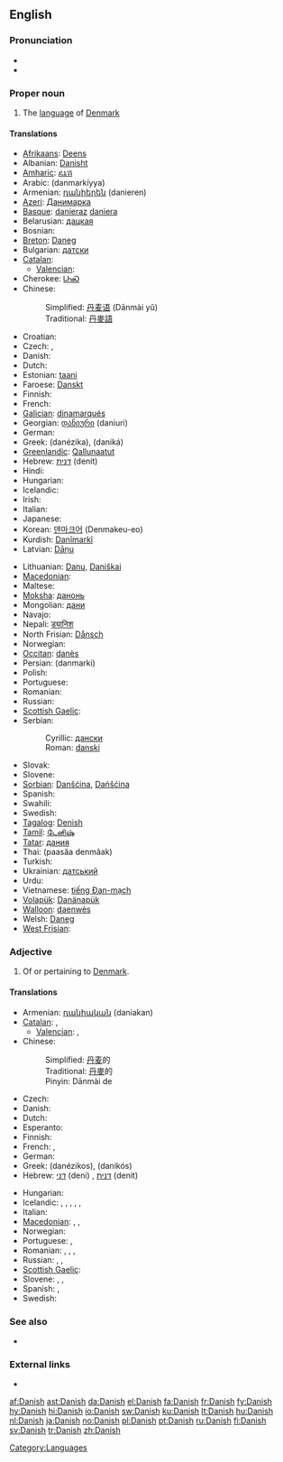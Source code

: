 {{interwiktionary|code=da}}
{{also|danish}}
==English==

===Pronunciation===
* {{IPA|/deɪnɪʃ/}}
* {{audio|en-uk-Danish.ogg|Audio (UK)}}

===Proper noun===
{{wikipedia}}
{{en-proper noun}}

# The [[language]] of [[Denmark]]

====Translations====
{{trans-top|language}}
* [[Afrikaans]]: [[Deens]]
* Albanian: [[Danisht]]
* [[Amharic]]: [[ዴኒሽ]]
* Arabic: {{Arab|[[دانماركية]]}} (danmarkíyya) {{f}}
* Armenian: [[դանիերեն]] (danieren)
* [[Azeri]]: [[Данимарка]]
* [[Basque]]: [[danieraz]] [[daniera]]
* Belarusian: [[дацкая]]
* Bosnian: {{t-|bs|danski|m}}
* [[Breton]]: [[Daneg]]
* Bulgarian: [[датски]]
* [[Catalan]]: {{t-|ca|danès|m}}
** [[Valencian]]: {{t-|ca|danés|m}}
* Cherokee: [[ᏓᏂᏍ]]
* Chinese:
*: Simplified: [[丹麦语]] (Dānmài yǔ)
*: Traditional: [[丹麥語]]
* Croatian: {{t-|hr|danski}}
* Czech: {{t+|cs|dánština|f}}, {{t-|cs|dánský jazyk|m}}
* Danish: {{t+|da|dansk}}
* Dutch: {{t+|nl|Deens}}
* Estonian: [[taani]]
* Faroese: [[Danskt]]
* Finnish: {{t+|fi|tanska}}
* French: {{t+|fr|danois|m}}
* [[Galician]]: [[dinamarqués]]
* Georgian: [[დანიური]] (daniuri)
* German: {{t+|de|Dänisch|n}}
* Greek: {{t+|el|δανέζικα|n|p}} (danézika), {{t+|el|δανικά|n|p}} (daniká)
* [[Greenlandic]]: [[Qallunaatut]]
* Hebrew: [[דנית]] (denít) {{f}}
* Hindi: {{t-|hi|डेनिश|xs=Hindi}}
* Hungarian: {{t+|hu|dán}}
* Icelandic: {{t+|is|danska}}
* Irish: {{t-|ga|Danmhairgis|xs=Irish}}
* Italian: {{t+|it|danese|m}}
* Japanese: {{t+|ja|デンマーク語|tr=Denmākugo}}
* Korean: [[덴마크어]] (Denmakeu-eo)
* Kurdish: [[Danîmarkî]]
* Latvian: [[Dāņu]]
{{trans-mid}}
* Lithuanian: [[Danų]], [[Daniškai]]
* [[Macedonian]]: {{t-|mk|дански|m|tr=dánski}}
* Maltese: {{t-|mt|daniż|xs=Maltese}}
* [[Moksha]]: [[данонь]]
* Mongolian: [[дани]]
* Navajo: {{tø|nv|Déinish Dineʼé bizaad}}
* Nepali: [[ड्यानिश]]
* North Frisian: [[Dånsch]]
* Norwegian: {{t+|no|dansk}}
* [[Occitan]]: [[danès]]
* Persian: {{fa-Arab|[[دانمارکی]]}} (danmarki)
* Polish: {{t+|pl|duński}}
* Portuguese: {{t+|pt|dinamarquês|m}}
* Romanian: {{t+|ro|daneză|f}}
* Russian: {{t+|ru|датский|tr=dátskij}}
* [[Scottish Gaelic]]: {{t-|gd|Danmhairgis|f|xs=Scottish Gaelic}}
* Serbian:
*: Cyrillic: [[дански#Serbian|дански]] {{m}}
*: Roman: [[danski#Serbian|danski]] {{m}}
* Slovak: {{t+|sk|dánčina|f}}
* Slovene: {{t+|sl|danščina|f}}
* [[Sorbian]]: [[Danšćina]], [[Dańšćina]]
* Spanish: {{t+|es|danés|m}}
* Swahili: {{t-|sw|Kidenmarki|xs=Swahili}}
* Swedish: {{t+|sv|danska}}
* [[Tagalog]]: [[Denish]]
* [[Tamil]]: [[டேனிஷ்]]
* [[Tatar]]: [[дания]]
* Thai: {{Thai|[[ภาษาเดนมาร์ก]]}} (paasăa denmâak)
* Turkish: {{t+|tr|Danca}}
* Ukrainian: [[датський]]
* Urdu: {{ur-Arab|[[ڈينش]]}}
* Vietnamese: [[tiếng Đan-mạch]]
* [[Volapük]]: [[Danänapük]]
* [[Walloon]]: [[daenwès]]
* Welsh: [[Daneg]]
* [[West Frisian]]: {{t+|fy|Deensk|xs=West Frisian}}
{{trans-bottom}}

===Adjective===
{{en-adj|-}}

# Of or pertaining to [[Denmark]].

====Translations====
{{trans-top|of Denmark}}
* Armenian: [[դանիական]] (daniakan)
* [[Catalan]]: {{t-|ca|danès|m}}, {{t-|ca|danesa|f}}
** [[Valencian]]: {{t-|ca|danés|m}}, {{t-|ca|danesa|f}}
* Chinese:
*: Simplified: [[丹麦]]的
*: Traditional: [[丹麥]]的
*: Pinyin: Dānmài de
* Czech: {{t+|cs|dánský}}
* Danish: {{t+|da|dansk}}
* Dutch: {{t+|nl|Deens}}
* Esperanto: {{t-|eo|dana|xs=Esperanto}}
* Finnish: {{t+|fi|tanskalainen}}
* French: {{t+|fr|danois|m}}, {{t+|fr|danoise|f}}
* German: {{t+|de|dänisch}}
* Greek: {{t+|el|δανέζικος|m|s}} (danézikos), {{t+|el|δανικός|m|s}} (danikós)
* Hebrew: [[דני]] (deni) {{m}}, [[דנית]] (denit) {{f}}
{{trans-mid}}
* Hungarian: {{t+|hu|dán}}
* Icelandic: {{t+|is|danskur|m}}, {{t-|is|dansk|f}}, {{t-|is|danskt|n}}, {{t-|is|danskir|m|p}}, {{t-|is|danskar|f|p}}, {{t-|is|dansk|n|p}}
* Italian: {{t+|it|danese|m|f}}
* [[Macedonian]]: {{t-|mk|дански|m|tr=dánski}},  {{t|mk|данска|f|tr=dánskа}},  {{t|mk|данско|n|tr=dánsko}}
* Norwegian: {{t+|no|dansk}}
* Portuguese: {{t+|pt|dinamarquês|m}}, {{t-|pt|dinamarquesa|f}}
* Romanian: {{t-|ro|danez|m}}, {{t+|ro|daneză|f}}, {{t-|ro|danezi|p}}, {{t-|ro|daneze|f|p}}
* Russian: {{t+|ru|датский|m}}, {{t-|ru|датская|f}}, {{t-|ru|датское|n}}
* [[Scottish Gaelic]]: {{t-|gd|Danmhairgeach|xs=Scottish Gaelic}}
* Slovene: {{t+|sl|danski|m}}, {{t+|sl|danska|f}}, {{t-|sl|dansko|n}}
* Spanish: {{t+|es|danés|m}}, {{t-|es|danesa|f}}
* Swedish: {{t+|sv|dansk}}
{{trans-bottom}}

===See also===
*{{langcat}}

===External links===
* {{ISO 639|link=Ethnologue|1code=da|code=dan}}

[[Category:Languages]]

[[af:Danish]]
[[ast:Danish]]
[[da:Danish]]
[[el:Danish]]
[[fa:Danish]]
[[fr:Danish]]
[[fy:Danish]]
[[hy:Danish]]
[[hi:Danish]]
[[io:Danish]]
[[sw:Danish]]
[[ku:Danish]]
[[lt:Danish]]
[[hu:Danish]]
[[nl:Danish]]
[[ja:Danish]]
[[no:Danish]]
[[pl:Danish]]
[[pt:Danish]]
[[ru:Danish]]
[[fi:Danish]]
[[sv:Danish]]
[[tr:Danish]]
[[zh:Danish]]